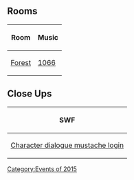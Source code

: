 {{CPW|Mustache Madness|Loucura Bigoduda}}

==Rooms==
<center>
{|class="wikitable"
!Room
!Music
|-
|[[Media:RoomsForest-MustacheMadness.swf|Forest]]||[[Media:Music1066.swf|1066]]
|}
</center>

==Close Ups==
<center>
{|class="wikitable"
!SWF
|-
|[[Media:Close upsCharacter dialogue mustache login-MustacheMadness.swf|Character dialogue mustache login]]
|}
</center>

{{Events}}

[[Category:Events of 2015]]